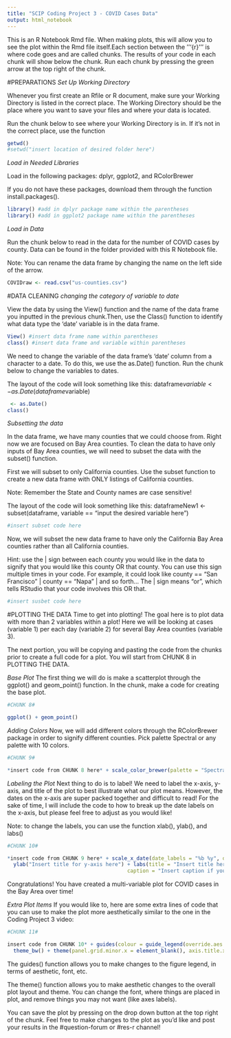 ```yaml
---
title: "SCIP Coding Project 3 - COVID Cases Data"
output: html_notebook
---
```


This is an R Notebook Rmd file. When making plots, this will allow you to see the plot within the Rmd file itself.Each section between the '''{r} ''' is where code goes and are called chunks. The results of your code in each chunk will show below the chunk. Run each chunk by pressing the green arrow at the top right of the chunk.


#PREPARATIONS
*Set Up Working Directory*

Whenever you first create an Rfile or R document, make sure your Working Directory is listed in the correct place. The Working Directory should be the place where you want to save your files and where your data is located.

Run the chunk below to see where your Working Directory is in. If it's not in the correct place, use the function

```r
getwd()
#setwd("insert location of desired folder here")
```

*Load in Needed Libraries*

Load in the following packages: dplyr, ggplot2, and RColorBrewer

If you do not have these packages, download them through the function install.packages().
```r
library() #add in dplyr package name within the parentheses
library() #add in ggplot2 package name within the parentheses
```

*Load in Data*

Run the chunk below to read in the data for the number of COVID cases by county. Data can be found in the folder provided with this R Notebook file.

Note: You can rename the data frame by changing the name on the left side of the arrow.

```r
COVIDraw <- read.csv("us-counties.csv")

```


#DATA CLEANING
*changing the category of variable to date*

View the data by using the View() function and the name of the data frame you inputted in the previous chunk.Then, use the Class() function to identify what data type the 'date' variable is in the data frame.
```r
View() #insert data frame name within parentheses
class() #insert data frame and variable within parentheses
```

We need to change the variable of the data frame's 'date' column from a character to a date. To do this, we use the as.Date() function. Run the chunk below to change the variables to dates.

The layout of the code will look something like this: 
dataframe$variable <- as.Date(dataframe$variable)

```r
 <- as.Date()
class()

```

*Subsetting the data*

In the data frame, we have many counties that we could choose from. Right now we are focused on Bay Area counties. To clean the data to have only inputs of Bay Area counties, we will need to subset the data with the subset() function. 

First we will subset to only California counties. Use the subset function to create a new data frame with ONLY listings of California counties. 

Note: Remember the State and County names are case sensitive!

The layout of the code will look something like this:
dataframeNew1 <- subset(dataframe, variable == "input the desired variable here")


```r
#insert subset code here


```

Now, we will subset the new data frame to have only the California Bay Area counties rather than all California counties.

Hint: use the | sign between each county you would like in the data to signify that you would like this county OR that county. You can use this sign multiple times in your code. For example, it could look like county == "San Francisco" | county == "Napa" | and so forth... The | sign means "or", which tells RStudio that your code involves this OR that.

```r
#insert susbet code here


```


#PLOTTING THE DATA
Time to get into plotting! The goal here is to plot data with more than 2 variables within a plot! Here we will be looking at cases (variable 1) per each day (variable 2) for several Bay Area counties (variable 3).

The next portion, you will be copying and pasting the code from the chunks prior to create a full code for a plot. You will start from CHUNK 8 in PLOTTING THE DATA.

*Base Plot*
The first thing we will do is make a scatterplot through the ggplot() and geom_point() function. In the chunk, make a code for creating the base plot. 

```r
#CHUNK 8#

ggplot() + geom_point()
```

*Adding Colors*
Now, we will add different colors through the RColorBrewer package in order to signify different counties. Pick palette Spectral or any palette with 10 colors.

```r
#CHUNK 9#

*insert code from CHUNK 8 here* + scale_color_brewer(palette = "Spectral")
```

*Labeling the Plot*
Next thing to do is to label! We need to label the x-axis, y-axis, and title of the plot to best illustrate what our plot means. However, the dates on the x-axis are super packed together and difficult to read! For the sake of time, I will include the code to how to break up the date labels on the x-axis, but please feel free to adjust as you would like!

Note: to change the labels, you can use the function xlab(), ylab(), and labs()

```r
#CHUNK 10#

*insert code from CHUNK 9 here* + scale_x_date(date_labels = "%b %y", date_breaks = "1 month") +
  ylab("Insert title for y-axis here") + labs(title = "Insert title here", color = "Insert legend title here",
                                       caption = "Insert caption if you would like here")
```

Congratulations! You have created a multi-variable plot for COVID cases in the Bay Area over time!

*Extra Plot Items*
If you would like to, here are some extra lines of code that you can use to make the plot more aesthetically similar to the one in the Coding Project 3 video:

```r
#CHUNK 11#

insert code from CHUNK 10* + guides(colour = guide_legend(override.aes = list(size = 5))) +
  theme_bw() + theme(panel.grid.minor.x = element_blank(), axis.title.x = element_blank(), legend.position = "bottom", legend.title = element_text(face = "bold"))
```

The guides() function allows you to make changes to the figure legend, in terms of aesthetic, font, etc. 

The theme() function allows you to make aesthetic changes to the overall plot layout and theme. You can change the font, where things are placed in  plot, and remove things you may not want (like axes labels).

You can save the plot by pressing on the drop down button at the top right of the chunk. Feel free to make changes to the plot as you'd like and post your results in the #question-forum or #res-r channel!